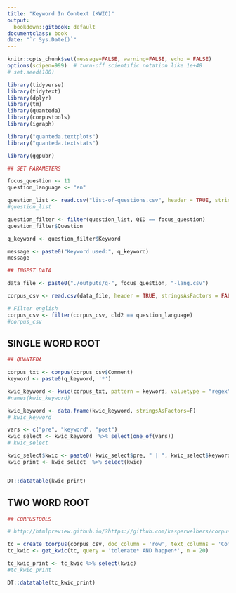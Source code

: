 ```yaml
---
title: "Keyword In Context (KWIC)"
output:
  bookdown::gitbook: default
documentclass: book
date: "`r Sys.Date()`"
---
```


```r

knitr::opts_chunk$set(message=FALSE, warning=FALSE, echo = FALSE)
options(scipen=999)  # turn-off scientific notation like 1e+48
# set.seed(100)

library(tidyverse)
library(tidytext)
library(dplyr)
library(tm)
library(quanteda)
library(corpustools)
library(igraph)

library("quanteda.textplots")
library("quanteda.textstats")

library(ggpubr)

```




```r

## SET PARAMETERS

focus_question <- 11
question_language <- "en"

question_list <- read.csv("list-of-questions.csv", header = TRUE, stringsAsFactors = FALSE, encoding="UTF-8")
#question_list

question_filter <- filter(question_list, QID == focus_question)
question_filter$Question

q_keyword <- question_filter$Keyword

message <- paste0("Keyword used:", q_keyword)
message

```


```r

## INGEST DATA

data_file <- paste0("./outputs/q-", focus_question, "-lang.csv")

corpus_csv <- read.csv(data_file, header = TRUE, stringsAsFactors = FALSE, encoding="UTF-8")

# Filter english
corpus_csv <- filter(corpus_csv, cld2 == question_language)
#corpus_csv

```

## SINGLE WORD ROOT

```r

## QUANTEDA

corpus_txt <- corpus(corpus_csv$Comment)
keyword <- paste0(q_keyword, '*')

kwic_keyword <- kwic(corpus_txt, pattern = keyword, valuetype = "regex")
#names(kwic_keyword)

kwic_keyword <- data.frame(kwic_keyword, stringsAsFactors=F)
# kwic_keyword

vars <- c("pre", "keyword", "post")
kwic_select <- kwic_keyword  %>% select(one_of(vars))
# kwic_select

kwic_select$kwic <- paste0( kwic_select$pre, " | ", kwic_select$keyword, " | ", kwic_select$post )
kwic_print <- kwic_select  %>% select(kwic)


DT::datatable(kwic_print)


```

## TWO WORD ROOT


```r

## CORPUSTOOLS

# http://htmlpreview.github.io/?https://github.com/kasperwelbers/corpustools/blob/master/vignettes/corpustools.html

tc = create_tcorpus(corpus_csv, doc_column = 'row', text_columns = 'Comment')
tc_kwic <- get_kwic(tc, query = 'tolerate* AND happen*', n = 20)

tc_kwic_print <- tc_kwic %>% select(kwic)
#tc_kwic_print

DT::datatable(tc_kwic_print)


```

